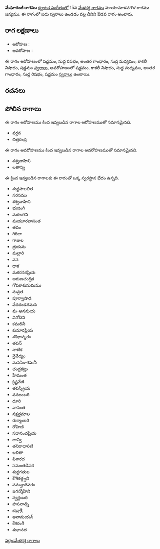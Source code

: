 {{Infobox ragam
	| name          	= మేఘారంజీ
	| synonym	    	= 
	| mela          	= 
	| chakra        	= 
	| janaka        	= 
	| type          	= ఔడవ
	| arohanam      	= {{svaraC|S|R1|G3|M1|N3|S'}} 
	| avarohanam    	= {{svaraC|S'|N3|M1|G3|R1|S}}
	| jeeva         	=
	| chhaya        	=
	| nyasa         	=
	| vishesha      	= 
	| equivalent  		= 
}}
{{కర్ణాటక సంగీత రాగాలు}}
'''మేఘారంజీ రాగము''' [[కర్ణాటక సంగీతం]]లో 15వ [[మేళకర్త రాగము]] మాయామాళవగౌళ రాగము జన్యము.  ఈ రాగంలో ఐదు స్వరాలు ఉండడం వల్ల దీనిని ఔడవ రాగం అంటారు.


==రాగ లక్షణాలు==


* ఆరోహణ : {{svaraC|S|R1|G3|M1|N3|S'}} 
* అవరోహణ : {{svaraC|S'|N3|M1|G3|R1|S}}

ఈ రాగం ఆరోహణంలో షడ్జమం, సుద్ద రిషభం, అంతర గాంధారం, సుద్ద మధ్యమం, కాకలీ నిషాదం, షడ్జమం [[స్వరాలు]], అవరోహణంలో షడ్జమం, కాకలీ నిషాదం, సుద్ద మధ్యమం, అంతర గాంధారం, సుద్ద రిషభం, షడ్జమం [[స్వరాలు]] ఉంటాయి.

==రచనలు==



==పోలిన రాగాలు==
ఈ రాగం ఆరోహణము కింద ఇవ్వబడిన రాగాల ఆరోహణముతో సమానమైనది.
* వర్ధన
* చిత్తరంధ్ర

ఈ రాగం అవరోహణము కింద ఇవ్వబడిన రాగాల అవరోహణముతో సమానమైనది.
* శశ్వవాహిని
* లతాన్వి

ఈ క్రింద ఇవ్వబడిన రాగాలకు ఈ రాగంతో ఒక్క స్వరస్థాన భేదం ఉన్నది.
* శుద్దహలలిత
* నరసము
* శశ్వవాహిని
* భుజింగి
* మరలగిని
* మయూరవాసంత
* తవం
* గిరిజా
* గాజుల
* త్రయమ
* మల్లారి
* వన
* దాక
* మకరనకప్రియ
* అరుణచంద్రిక
* గోపకాకుసుమము
* సువ్రత
* పూర్వాషాఢ
* వేదదండగమన
* మ-అనమయ
* వినోదిని
* కమలినీ
* కుమారప్రియ
* శశిభాస్కరం
* తపన్
* నాటిక
* నైవేద్యం
* మనసికాగమనీ
* చంద్రకట్లు
* హేమంత
* క్రిష్ణవేణి
* తపస్ప్రియ
* వనజంబరి
* ధూరి
* వాసంత
* నక్షత్రమాల
* రుక్మాంబరి
* రోహిణి
* సదానందప్రియ
* దాన్వి
* తనిరాధారిణి
* లలితా
* విశారద
* సమంతడిపక
* శుధ్ధగతుల
* కౌశికత్ధ్వని
* సమన్తాదిపరం
* జగన్మోహిని
* స్వర్ణంబరి
* హసనాత్ని
* భద్రాశ్రీ
* అనామయన్
* కేశరంగీ
* శుధానత



[[వర్గం:మేళకర్త రాగాలు]]